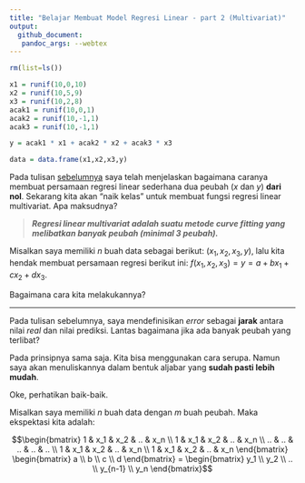 ```yaml
---
title: "Belajar Membuat Model Regresi Linear - part 2 (Multivariat)"
output: 
  github_document:
   pandoc_args: --webtex
---
```


```r
rm(list=ls())

x1 = runif(10,0,10)
x2 = runif(10,5,9)
x3 = runif(10,2,8)
acak1 = runif(10,0,1)
acak2 = runif(10,-1,1)
acak3 = runif(10,-1,1)

y = acak1 * x1 + acak2 * x2 + acak3 * x3

data = data.frame(x1,x2,x3,y)
```

Pada tulisan [sebelumnya](https://ikanx101.com/blog/curve-linear/) saya telah menjelaskan bagaimana caranya membuat persamaan regresi linear sederhana dua peubah ($x$ dan $y$) __dari nol__. Sekarang kita akan "naik kelas" untuk membuat fungsi regresi linear multivariat. Apa maksudnya?

> ___Regresi linear multivariat adalah suatu metode curve fitting yang melibatkan banyak peubah (minimal 3 peubah).___

Misalkan saya memiliki $n$ buah data sebagai berikut: $(x_1,x_2,x_3,y)$, lalu kita hendak membuat persamaan regresi berikut ini: $f(x_1,x_2,x_3) = y = a + b x_1 + c x_2 + d x_3$.

Bagaimana cara kita melakukannya?

--- 

Pada tulisan sebelumnya, saya mendefinisikan _error_ sebagai __jarak__ antara nilai _real_ dan nilai prediksi. Lantas bagaimana jika ada banyak peubah yang terlibat?

Pada prinsipnya sama saja. Kita bisa menggunakan cara serupa. Namun saya akan menuliskannya dalam bentuk aljabar yang __sudah pasti lebih mudah__.

Oke, perhatikan baik-baik.

Misalkan saya memiliki $n$ buah data dengan $m$ buah peubah. Maka ekspektasi kita adalah:

$$\begin{bmatrix}
1 & x_1 & x_2 & .. & x_n \\ 
1 & x_1 & x_2 & .. & x_n \\ 
.. & .. & .. & .. & .. \\ 
1 & x_1 & x_2 & .. & x_n \\ 
1 & x_1 & x_2 & .. & x_n 
\end{bmatrix} 
\begin{bmatrix} a \\ b \\ c \\ d \end{bmatrix} = 
\begin{bmatrix} y_1 \\ y_2 \\ .. \\ y_{n-1} \\ y_n \end{bmatrix}$$




